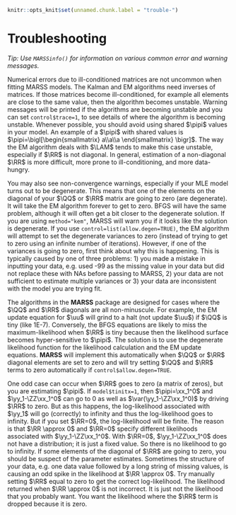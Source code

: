```r
knitr::opts_knit$set(unnamed.chunk.label = "trouble-")
```

# Troubleshooting {#chap-troubleshooting}

*Tip: Use `MARSSinfo()` for information on various common error and warning messages.*

Numerical errors due to ill-conditioned matrices are not uncommon when fitting MARSS models. The Kalman and EM algorithms need inverses of matrices. If those matrices become ill-conditioned, for example all elements are close to the same value, then the algorithm becomes unstable.  Warning messages will be printed if the algorithms are becoming unstable and you can set `control$trace=1`, to see details of where the algorithm is becoming unstable.  Whenever possible, you should avoid using shared $\pipi$ values in your model. An example of a $\pipi$ with shared values is $\pipi=\bigl[\begin{smallmatrix} a\\a\\a \end{smallmatrix} \bigr]$.  The way the EM algorithm deals with $\LAM$ tends to make this case unstable, especially if $\RR$ is not diagonal.  In general, estimation of a non-diagonal $\RR$ is more difficult, more prone to ill-conditioning, and more data-hungry.

You may also see non-convergence warnings, especially if your MLE model turns out to be degenerate.  This means that one of the elements on the diagonal of your $\QQ$ or $\RR$ matrix are going to zero (are degenerate).  It will take the EM algorithm forever to get to zero.  BFGS will have the same problem, although it will often get a bit closer to the degenerate solution.  If you are using `method="kem"`, MARSS will warn you if it looks like the solution is degenerate. If you use `control=list(allow.degen=TRUE)`, the EM algorithm will attempt to set the degenerate variances to zero (instead of trying to get to zero using an infinite number of iterations).  However, if one of the variances is going to zero, first think about why this is happening.  This is typically caused by one of three problems:  1) you made a mistake in inputting your data, e.g. used -99 as the missing value in your data but did not replace these with NAs before passing to MARSS, 2) your data are not sufficient to estimate multiple variances or 3) your data are inconsistent with the model you are trying fit.

The algorithms in the **MARSS** package are designed for cases where the $\QQ$ and $\RR$ diagonals are all non-minuscule.  For example, the EM update equation for $\uu$ will grind to a halt (not update $\uu$) if $\QQ$ is tiny (like 1E-7).  Conversely, the BFGS equations are likely to miss the maximum-likelihood when $\RR$ is tiny because then the likelihood surface becomes hyper-sensitive to $\pipi$.   The solution is to use the degenerate likelihood function for the likelihood calculation and the EM update equations.  **MARSS** will implement this automatically when $\QQ$ or $\RR$ diagonal elements are set to zero and will try setting $\QQ$ and $\RR$ terms to zero automatically if `control$allow.degen=TRUE`.

One odd case can occur when $\RR$ goes to zero (a matrix of zeros), but you are estimating $\pipi$.  If `model$tinitx=1`, then $\pipi=\xx_1^0$ and $\yy_1-\ZZ\xx_1^0$ can go to 0 as well as $\var(\yy_1-\ZZ\xx_1^0)$ by driving $\RR$  to zero. But as this happens, the log-likelihood associated with $\yy_1$ will go (correctly) to infinity and thus the log-likelihood goes to infinity.  But if you set $\RR=0$, the log-likelihood will be finite.  The reason is that $\RR \approx 0$ and $\RR=0$ specify different likelihoods associated with $\yy_1-\ZZ\xx_1^0$.  With $\RR=0$, $\yy_1-\ZZ\xx_1^0$ does not have a distribution; it is just a fixed value.  So there is no likelihood to go to infinity.  If some elements of the diagonal of $\RR$ are going to zero, you should be suspect of the parameter estimates.  Sometimes the structure of your data, e.g. one data value followed by a long string of missing values, is causing an odd spike in the likelihood at  $\RR \approx 0$.  Try manually setting $\RR$ equal to zero to get the correct log-likelihood. The likelihood returned when $\RR \approx 0$ is not incorrect.  It is just not the likelihood that you probably want.  You want the likelihood where the $\RR$ term is dropped because it is zero.  
